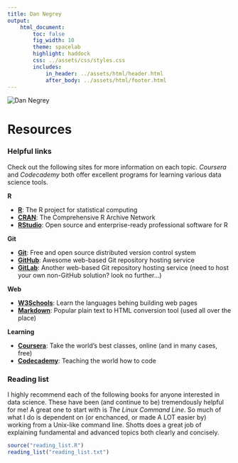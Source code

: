 ```yaml
---
title: Dan Negrey
output:
    html_document:
        toc: false
        fig_width: 10
        theme: spacelab
        highlight: haddock
        css: ../assets/css/styles.css
        includes:
            in_header: ../assets/html/header.html
            after_body: ../assets/html/footer.html
---
```


<img id="dnegrey" src="../assets/img/dnegrey.jpg" alt="Dan Negrey"/>

# Resources

### Helpful links

Check out the following sites for more information on each topic. *Coursera* and *Codecademy* both offer excellent programs for learning various data science tools. 

**R**

  * **[R](https://www.r-project.org/)**: The R project for statistical computing
  * **[CRAN](https://cran.r-project.org/)**: The Comprehensive R Archive Network
  * **[RStudio](https://www.rstudio.com/)**: Open source and enterprise-ready professional software for R

**Git**

  * **[Git](https://git-scm.com/)**: Free and open source distributed version control system
  * **[GitHub](https://github.com/)**: Awesome web-based Git repository hosting service
  * **[GitLab](https://about.gitlab.com/)**: Another web-based Git repository hosting service (need to host your own non-GitHub solution? look no further...)

**Web**

  * **[W3Schools](http://www.w3schools.com/)**: Learn the languages behing building web pages
  * **[Markdown](https://daringfireball.net/projects/markdown/)**: Popular plain text to HTML conversion tool (used all over the place)
  
**Learning**

  * **[Coursera](https://www.coursera.org/)**: Take the world's best classes, online (and in many cases, free)
  * **[Codecademy](https://www.codecademy.com/)**: Teaching the world how to code

### Reading list

I highly recommend each of the following books for anyone interested in data science. These have been (and continue to be) tremendously helpful for me! A great one to start with is *The Linux Command Line*. So much of what I do is dependent on (or enchanced, or made A LOT easier by) working from a Unix-like command line. Shotts does a great job of explaining fundamental and advanced topics both clearly and concisely.

```r
source("reading_list.R")
reading_list("reading_list.txt")
```

\  

\  

\  
